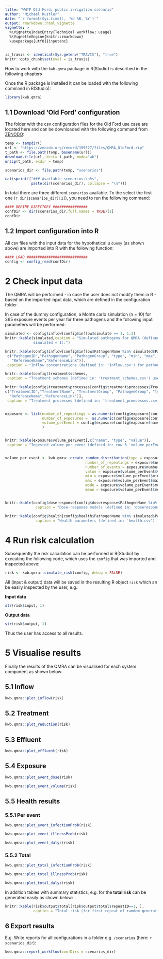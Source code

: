 ```yaml
---
title: "WWTP Old Ford: public irrigation scenario"
author: "Michael Rustler"
date: "`r format(Sys.time(), '%d %B, %Y')`"
output: rmarkdown::html_vignette
vignette: >
  %\VignetteIndexEntry{Technical workflow: usage}
  %\VignetteEngine{knitr::rmarkdown}
  \usepackage[utf8]{inputenc}
---
```


```r
is_travis <- identical(Sys.getenv("TRAVIS"), "true")
knitr::opts_chunk$set(eval = is_travis)
```

How to work with the `kwb.qmra` package in R(Studio) is described in the following chapters

Once the R package is installed it can be loaded with the following command in 
R(Studio):

```r
library(kwb.qmra)
```


## 1.1 Download 'Old Ford' configuration 

The folder with the csv configuration files for the Old Ford use case are  
located here and can be downloaded with the following command from [ZENODO](https://doi.org/10.5281/zenodo.159527): 

```r
temp <- tempdir()
url <- "https://zenodo.org/record/159527/files/QMRA_OldFord.zip"
t_path <- file.path(temp, basename(url))
download.file(url, dest= t_path, mode="wb") 
unzip(t_path, exdir = temp)

scenarios_dir <- file.path(temp, "scenarios")

cat(sprintf("### Available scenarios:\n%s",
            paste(dir(scenarios_dir), collapse = "\n")))
```

In total there are three different `scenarios` available. To the select the first 
one (`r dir(scenarios_dir)[1]`), you need to run the following command:

```r
#### DEFINE DIRECTORY ################
confDir <- dir(scenarios_dir,full.names = TRUE)[1]
confDir
```


## 1.2 Import configuration into R

All csv files with the input data for the hypothetical u `dummy` (as shown above) are 
imported into R with the following function:

```r
#### LOAD ############################
config <- config_read(confDir) 
```

# 2 Check input data 

The QMRA will be performed - in case the user does not modify them in R - based on the 
imported input data, which are defined in the configuration folder. 

In case of the dummy configuration, a Monte carlo simulation (n = 10) for 365 exposure events per year for three pathogens and the following input parameters will be performed:


```r
simulated <- config$inflow[config$inflow$simulate == 1, 1:3]
knitr::kable(simulated,caption = "Simulated pathogens for QMRA (defined in: 'inflow.csv' with 
             simulated = 1):")

knitr::kable(config$inflow[config$inflow$PathogenName %in% simulated$PathogenName,
 c("PathogenID","PathogenName", "PathogenGroup", "type", "min", "max", 
   "ReferenceName","ReferenceLink")], 
 caption = "Inflow concentrations (defined in: 'inflow.csv') for pathogens used for QMRA:")

knitr::kable(config$treatment$schemes,
 caption = "Treatment schemes (defined in: 'treatment_schemes.csv') used for QMRA:")

knitr::kable(config$treatment$processes[config$treatment$processes$TreatmentID %in% config$treatment$schemes$TreatmentID,
c("TreatmentID","TreatmentName", "TreatmentGroup", "PathogenGroup", "type", "min", "max",
  "ReferenceName","ReferenceLink")], 
 caption = "Treatment processes (defined in: 'treatment_proecesses.csv') and assumed log-reductions used for QMRA (from [DEMOWARE, 2015](http://http://demoware.eu/en/results/deliverables/deliverable-d3-1-appropiate-and-user-friendly-methodologies-for-ra_lca_wfp.pdf#page=18)):")


exposure <- list(number_of_repeatings = as.numeric(config$exposure[config$exposure$name == "number_of_repeatings","value"]),
                 number_of_exposures =  as.numeric(config$exposure[config$exposure$name == "number_of_exposures","value"]),
                 volume_perEvent = config$exposure[config$exposure$name == "volume_perEvent",]
                 )


knitr::kable(exposure$volume_perEvent[,c("name", "type", "value")],
 caption = "Ingested volume per event (defined in: row 3 'volume_perEvent' in 'exposure.csv') (source: own assumption)):")


volume_per_event <- kwb.qmra::create_random_distribution(type = exposure$volume_perEvent$type, 
                                     number_of_repeatings = exposure$number_of_repeatings,
                                     number_of_events = exposure$number_of_exposures, 
                                     value = exposure$volume_perEvent$value, 
                                     min = exposure$volume_perEvent$min, 
                                     max = exposure$volume_perEvent$max, 
                                     mode = exposure$volume_perEvent$mode, 
                                     mean = exposure$volume_perEvent$mean,debug = FALSE)


knitr::kable(config$doseresponse[config$doseresponse$PathogenName %in% simulated$PathogenName,], 
              caption = "Dose-response models (defined in: 'doseresponse.csv') used for QMRA (from [QMRAwiki](http://qmrawiki.canr.msu.edu/index.php/Quantitative_Microbial_Risk_Assessment_(QMRA)_Wiki)):")

knitr::kable(config$health[config$health$PathogenName %in% simulated$PathogenName,], 
              caption = "Health parameters (defined in: 'health.csv') for simulated pathogens (from [WHO, 2011](http://apps.who.int/iris/bitstream/10665/44584/1/9789241548151_eng.pdf#page=132)):")


```

# 4 Run risk calculation

Subsequently the risk calculation can be performed in R(Studio) by executing the 
following code, which uses the `config` that was imported and inspected above:

```r
risk <- kwb.qmra::simulate_risk(config, debug = FALSE)
```

All (input & output) data will be saved in the resulting R object `risk` which an be easily 
inspected by the user, e.g.: 


**Input data**


```r
str(risk$input, 1)
```


**Output data**


```r
str(risk$output, 1)
```


Thus the user has access to all results.

# 5 Visualise results 

Finally the results of the QMRA can be visualised for each system component as shown 
below:


## 5.1 Inflow
```r
kwb.qmra::plot_inflow(risk)
```

## 5.2 Treatment
```r
kwb.qmra::plot_reduction(risk)
```

## 5.3 Effluent
```r
kwb.qmra::plot_effluent(risk)
```

## 5.4 Exposure 
```r
kwb.qmra::plot_event_dose(risk)
```

```r
kwb.qmra::plot_event_volume(risk)
```

## 5.5 Health results 

### 5.5.1 Per event
```r
kwb.qmra::plot_event_infectionProb(risk)
```

```r
kwb.qmra::plot_event_illnessProb(risk)
```
```r
kwb.qmra::plot_event_dalys(risk)
```

### 5.5.2 Total 

```r
kwb.qmra::plot_total_infectionProb(risk)
```

```r
kwb.qmra::plot_total_illnessProb(risk)
```

```r
kwb.qmra::plot_total_dalys(risk)
```

In addition tables with summary statistics, e.g. for the **total risk** can be generated easily 
as shown below:

```r
knitr::kable(risk$output$total[risk$output$total$repeatID==1, ], 
             caption = "Total risk (for first repeat of random generation)")
```

## 6 Export results 


E.g. Write reports for all configurations in a folder e.g. `/scenarios` (here: 
`r scenarios_dir`):

```r
kwb.qmra::report_workflow(confDirs = scenarios_dir)

```

